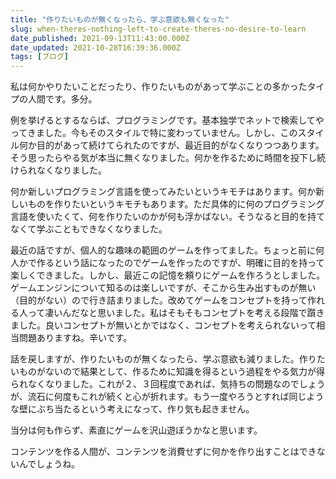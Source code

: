 ```yaml
---
title: "作りたいものが無くなったら、学ぶ意欲も無くなった"
slug: when-theres-nothing-left-to-create-theres-no-desire-to-learn
date_published: 2021-09-13T11:43:00.000Z
date_updated: 2021-10-28T16:39:36.000Z
tags: [ブログ]
---
```


私は何かやりたいことだったり、作りたいものがあって学ぶことの多かったタイプの人間です。多分。

例を挙げるとするならば、プログラミングです。基本独学でネットで検索してやってきました。今もそのスタイルで特に変わっていません。しかし、このスタイル何か目的があって続けてられたのですが、最近目的がなくなりつつあります。そう思ったらやる気が本当に無くなりました。何かを作るために時間を投下し続けられなくなりました。

何か新しいプログラミング言語を使ってみたいというキモチはあります。何か新しいものを作りたいというキモチもあります。ただ具体的に何のプログラミング言語を使いたくて、何を作りたいのかが何も浮かばない。そうなると目的を持てなくて学ぶこともできなくなりました。

最近の話ですが、個人的な趣味の範囲のゲームを作ってました。ちょっと前に何人かで作るという話になったのでゲームを作ったのですが、明確に目的を持って楽しくできました。しかし、最近この記憶を頼りにゲームを作ろうとしました。ゲームエンジンについて知るのは楽しいですが、そこから生み出すものが無い（目的がない）ので行き詰まりました。改めてゲームをコンセプトを持って作れる人って凄いんだなと思いました。私はそもそもコンセプトを考える段階で躓きました。良いコンセプトが無いとかではなく、コンセプトを考えられないって相当問題ありますね。辛いです。

話を戻しますが、作りたいものが無くなったら、学ぶ意欲も減りました。作りたいものがないので結果として、作るために知識を得るという過程をやる気力が得られなくなりました。これが２、３回程度であれば、気持ちの問題なのでしょうが、流石に何度もこれが続くと心が折れます。もう一度やろうとすれば同じような壁にぶち当たるという考えになって、作り気も起きません。

当分は何も作らず、素直にゲームを沢山遊ぼうかなと思います。

コンテンツを作る人間が、コンテンツを消費せずに何かを作り出すことはできないんでしょうね。
